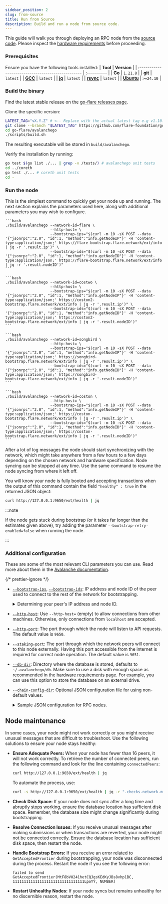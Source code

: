 ```yaml
---
sidebar_position: 2
slug: from-source
title: Run from Source
description: Build and run a node from source code.
---
```



This guide will walk you through deploying an RPC node from the [source code](https://github.com/flare-foundation/go-flare).
Please inspect the [hardware requirements](/run-node/hardware-requirements) before proceeding.

### Prerequisites

Ensure you have the following tools installed:
| **Tool**                                           | **Version** |
| :------------------------------------------------- | :---------- |
| **[Go](https://golang.org/doc/install)**           | `1.21.8`    |
| **[git](https://git-scm.com/downloads)**           | `latest`    |
| **[GCC](https://gcc.gnu.org/install/)**            | `latest`    |
| **[jq](https://stedolan.github.io/jq/download/)**  | `latest`    |
| **[rsync](https://rsync.samba.org/download.html)** | `latest`    |
| **[Ubuntu](https://ubuntu.com)**                   | `>=24.10`   |

### Build the binary

Find the latest stable release on the [go-flare releases page](https://github.com/flare-foundation/go-flare/releases).

Clone the specific version:

```bash
LATEST_TAG="vX.Y.Z" # <-- Replace with the actual latest tag e.g v1.10.0
git clone --branch "$LATEST_TAG" https://github.com/flare-foundation/go-flare.git
cd go-flare/avalanchego
./scripts/build.sh
```

The resulting executable will be stored in `build/avalanchego`.

Verify the installation by running:

```bash
go test $(go list ./... | grep -v /tests/) # avalanchego unit tests
cd ../coreth
go test ./... # coreth unit tests
cd -
```

### Run the node

This is the simplest command to quickly get your node up and running. The next section explains the parameters used here, along with additional parameters you may wish to configure.

<Tabs groupId="network" block>
  <TabItem value="flare" label="Flare Mainnet" default>

    ```bash
    ./build/avalanchego --network-id=flare \
                        --http-host= \
                        --bootstrap-ips="$(curl -m 10 -sX POST --data '{"jsonrpc":"2.0", "id":1, "method":"info.getNodeIP"}' -H 'content-type:application/json;' https://flare-bootstrap.flare.network/ext/info | jq -r '.result.ip')" \
                        --bootstrap-ids="$(curl -m 10 -sX POST --data '{"jsonrpc":"2.0", "id":1, "method":"info.getNodeID"}' -H 'content-type:application/json;' https://flare-bootstrap.flare.network/ext/info | jq -r '.result.nodeID')"
    ```

  </TabItem>
  <TabItem value="coston2" label="Flare Testnet Coston2">

    ```bash
    ./build/avalanchego --network-id=costwo \
                        --http-host= \
                        --bootstrap-ips="$(curl -m 10 -sX POST --data '{"jsonrpc":"2.0", "id":1, "method":"info.getNodeIP"}' -H 'content-type:application/json;' https://coston2-bootstrap.flare.network/ext/info | jq -r '.result.ip')" \
                        --bootstrap-ids="$(curl -m 10 -sX POST --data '{"jsonrpc":"2.0", "id":1, "method":"info.getNodeID"}' -H 'content-type:application/json;' https://coston2-bootstrap.flare.network/ext/info | jq -r '.result.nodeID')"
    ```

  </TabItem>
  <TabItem value="songbird" label="Songbird Canary-Network">

    ```bash
    ./build/avalanchego --network-id=songbird \
                        --http-host= \
                        --bootstrap-ips="$(curl -m 10 -sX POST --data '{"jsonrpc":"2.0", "id":1, "method":"info.getNodeIP"}' -H 'content-type:application/json;' https://songbird-bootstrap.flare.network/ext/info | jq -r '.result.ip')" \
                        --bootstrap-ids="$(curl -m 10 -sX POST --data '{"jsonrpc":"2.0", "id":1, "method":"info.getNodeID"}' -H 'content-type:application/json;' https://songbird-bootstrap.flare.network/ext/info | jq -r '.result.nodeID')"
    ```

  </TabItem>
  <TabItem value="coston" label="Songbird Testnet Coston">

    ```bash
    ./build/avalanchego --network-id=coston \
                        --http-host= \
                        --bootstrap-ips="$(curl -m 10 -sX POST --data '{"jsonrpc":"2.0", "id":1, "method":"info.getNodeIP"}' -H 'content-type:application/json;' https://coston-bootstrap.flare.network/ext/info | jq -r '.result.ip')" \
                        --bootstrap-ids="$(curl -m 10 -sX POST --data '{"jsonrpc":"2.0", "id":1, "method":"info.getNodeID"}' -H 'content-type:application/json;' https://coston-bootstrap.flare.network/ext/info | jq -r '.result.nodeID')"
    ```

  </TabItem>
</Tabs>

After a lot of log messages the node should start synchronizing with the network, which might take anywhere from a few hours to a few days depending on the chosen network and hardware specification.
Node syncing can be stopped at any time.
Use the same command to resume the node syncing from where it left off.

You will know your node is fully booted and accepting transactions when the output of this command contain the field `"healthy" : true` in the returned JSON object:

```bash
curl http://127.0.0.1:9650/ext/health | jq
```

:::note

If the node gets stuck during bootstrap (or it takes far longer than the estimates given above), try adding the parameter `--bootstrap-retry-enabled=false` when running the node.

:::

### Additional configuration

These are some of the most relevant CLI parameters you can use. Read more about them in the [Avalanche documentation](https://docs.avax.network/nodes/maintain/avalanchego-config-flags).

{/* prettier-ignore */}
- [`--bootstrap-ips`](https://docs.avax.network/nodes/maintain/avalanchego-config-flags#--bootstrap-ips-string),
  [`--bootstrap-ids`](https://docs.avax.network/nodes/maintain/avalanchego-config-flags#--bootstrap-ids-string):
  IP address and node ID of the peer used to connect to the rest of the network for bootstrapping.

  <details>
  <summary>Determining your peer's IP address and node ID.</summary>

  <Tabs groupId="network">
    <TabItem value="flare" label="Flare Mainnet" default>

      Peer's IP address:
      ```bash
      curl -m 10 -s -H 'content-type:application/json;' \
        --data '{
          "jsonrpc":"2.0",
          "id":1,
          "method":"info.getNodeIP"
        }' \
        https://flare-bootstrap.flare.network/ext/info | jq -r '.result.ip'
      ```
      Peer's node ID:
      ```bash
      curl -m 10 -s -H 'content-type:application/json;' \
        --data '{
          "jsonrpc":"2.0",
          "id":1,
          "method":"info.getNodeID"
        }' \
        https://flare-bootstrap.flare.network/ext/info | jq -r '.result.nodeID'
      ```

    </TabItem>
    <TabItem value="coston2" label="Flare Testnet Coston2">

      Peer's IP address:
      ```bash
      curl -m 10 -s -H 'content-type:application/json;' \
        --data '{
          "jsonrpc":"2.0",
          "id":1,
          "method":"info.getNodeIP"
        }' \
        https://coston2-bootstrap.flare.network/ext/info | jq -r ".result.ip"
      ```

      Peer's node ID:
      ```bash
      curl -m 10 -s -H 'content-type:application/json;' \
        --data '{
          "jsonrpc":"2.0",
          "id":1,
          "method":"info.getNodeID"
        }' \
        https://coston2-bootstrap.flare.network/ext/info | jq -r ".result.nodeID"
      ```

    </TabItem>
    <TabItem value="songbird" label="Songbird Canary-Network">

      Peer's IP address:
      ```bash
      curl -m 10 -s -H 'content-type:application/json;' \
        --data '{
          "jsonrpc":"2.0",
          "id":1,
          "method":"info.getNodeIP"
        }' \
        https://songbird-bootstrap.flare.network/ext/info | jq -r ".result.ip"
      ```
      Peer's node ID:
      ```bash
      curl -m 10 -s -H 'content-type:application/json;' \
        --data '{
          "jsonrpc":"2.0",
          "id":1,
          "method":"info.getNodeID"
        }' \
        https://songbird-bootstrap.flare.network/ext/info | jq -r ".result.nodeID"
      ```

    </TabItem>
    <TabItem value="coston" label="Songbird Testnet Coston">

      Peer's IP address:
      ```bash
      curl -m 10 -s -H 'content-type:application/json;' \
        --data '{
          "jsonrpc":"2.0",
          "id":1,
          "method":"info.getNodeIP"
        }' \
        https://coston-bootstrap.flare.network/ext/info | jq -r ".result.ip"
      ```
      Peer's node ID:
      ```bash
      curl -m 10 -s -H 'content-type:application/json;' \
        --data '{
          "jsonrpc":"2.0",
          "id":1,
          "method":"info.getNodeID"
        }' \
        https://coston-bootstrap.flare.network/ext/info | jq -r ".result.nodeID"
      ```

    </TabItem>
  </Tabs>

  </details>

- [`--http-host`](https://docs.avax.network/nodes/maintain/avalanchego-config-flags#--http-host-string): Use `--http-host=` (empty) to allow connections from other machines. Otherwise, only connections from `localhost` are accepted.

- [`--http-port`](https://docs.avax.network/nodes/maintain/avalanchego-config-flags#--http-port-int): The port through which the node will listen to API requests. The default value is `9650`.

- [`--staking-port`](https://docs.avax.network/nodes/maintain/avalanchego-config-flags#--staking-port-int): The port through which the network peers will connect to this node externally. Having this port accessible from the internet is required for correct node operation. The default value is `9651`.

- [`--db-dir`](https://docs.avax.network/nodes/maintain/avalanchego-config-flags#--db-dir-string-file-path): Directory where the database is stored, defaults to `~/.avalanchego/db`. Make sure to use a disk with enough space as recommended in the [hardware requirements](/run-node/hardware-requirements) page. For example, you can use this option to store the database on an external drive.

- [`--chain-config-dir`](https://docs.avax.network/nodes/maintain/avalanchego-config-flags#--chain-config-dir-string): Optional JSON configuration file for using non-default values.

  <details>
  <summary>Sample JSON configuration for RPC nodes.</summary>

  For archival nodes, set `"pruning-enabled": false` to disable pruning. Note that archival nodes require significantly more disk space than standard RPC nodes.

  ```json title="<chain-config-dir>/C/config.json"
  {
    "snowman-api-enabled": false,
    "coreth-admin-api-enabled": false,
    "eth-apis": [
      "eth",
      "eth-filter",
      "net",
      "web3",
      "internal-eth",
      "internal-blockchain",
      "internal-transaction"
    ],
    "rpc-gas-cap": 50000000,
    "rpc-tx-fee-cap": 100,
    "pruning-enabled": true,
    "local-txs-enabled": false,
    "api-max-duration": 0,
    "api-max-blocks-per-request": 0,
    "allow-unfinalized-queries": false,
    "allow-unprotected-txs": false,
    "remote-tx-gossip-only-enabled": false,
    "log-level": "info"
  }
  ```

  </details>

## Node maintenance

In some cases, your node might not work correctly or you might receive unusual messages that are difficult to troubleshoot. Use the following solutions to ensure your node stays healthy:

- **Ensure Adequate Peers:** When your node has fewer than 16 peers, it will not work correctly. To retrieve the number of connected peers, run the following command and look for the line containing `connectedPeers`:

  ```bash
  curl http://127.0.0.1:9650/ext/health | jq
  ```

  To automate the process, use:

  ```bash
  curl -s http://127.0.0.1:9650/ext/health | jq -r ".checks.network.message.connectedPeers"
  ```

- **Check Disk Space:** If your node does not sync after a long time and abruptly stops working, ensure the database location has sufficient disk space. Remember, the database size might change significantly during bootstrapping.

- **Resolve Connection Issues:** If you receive unusual messages after making submissions or when transactions are reverted, your node might not be connected correctly. Ensure the database location has sufficient disk space, then restart the node.

- **Handle Bootstrap Errors:** If you receive an error related to `GetAcceptedFrontier` during bootstrapping, your node was disconnected during the process. Restart the node if you see the following error:

  ```plaintext
  failed to send GetAcceptedFrontier(MtF8bVH241hetCQJgsKEdKyJBs8vhp1BC, 11111111111111111111111111111111LpoYY, NUMBER)
  ```

- **Restart Unhealthy Nodes:** If your node syncs but remains unhealthy for no discernible reason, restart the node.

